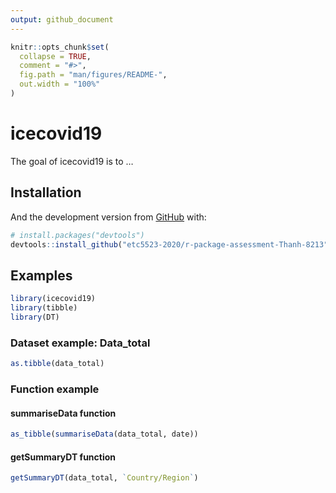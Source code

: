 ```yaml
---
output: github_document
---
```


<!-- README.md is generated from README.Rmd. Please edit that file -->

```r
knitr::opts_chunk$set(
  collapse = TRUE,
  comment = "#>",
  fig.path = "man/figures/README-",
  out.width = "100%"
)
```

# icecovid19

<!-- badges: start -->
<!-- badges: end -->

The goal of icecovid19 is to ...

## Installation


And the development version from [GitHub](https://github.com/) with:

``` r
# install.packages("devtools")
devtools::install_github("etc5523-2020/r-package-assessment-Thanh-8213")
```
## Examples


```r
library(icecovid19)
library(tibble)
library(DT)
```

### Dataset example: Data_total
```r
as.tibble(data_total)
```


### Function example


#### summariseData function
```r
as_tibble(summariseData(data_total, date))
```

#### getSummaryDT function
```r
getSummaryDT(data_total, `Country/Region`)
```

